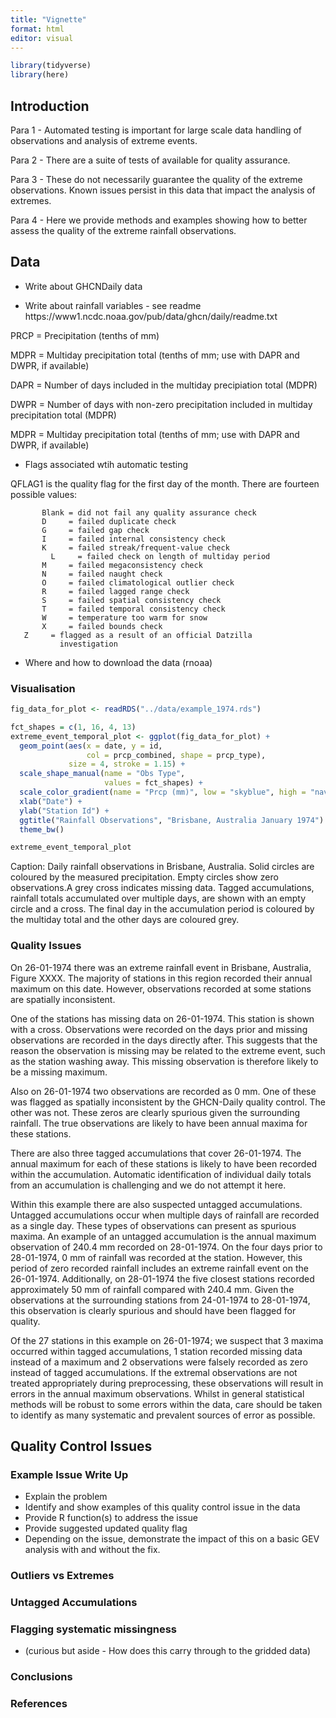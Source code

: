 ```yaml
---
title: "Vignette"
format: html
editor: visual
---
```


```r
library(tidyverse)
library(here)
```

## Introduction

Para 1 - Automated testing is important for large scale data handling of observations and analysis of extreme events.

Para 2 - There are a suite of tests of available for quality assurance.

Para 3 - These do not necessarily guarantee the quality of the extreme observations. Known issues persist in this data that impact the analysis of extremes.

Para 4 - Here we provide methods and examples showing how to better assess the quality of the extreme rainfall observations.

## Data

- Write about GHCNDaily data 

- Write about rainfall variables - see readme https://www1.ncdc.noaa.gov/pub/data/ghcn/daily/readme.txt

PRCP = Precipitation (tenths of mm)

MDPR = Multiday precipitation total (tenths of mm; use with DAPR and 
	          DWPR, if available)

DAPR = Number of days included in the multiday precipiation 
	          total (MDPR)

DWPR = Number of days with non-zero precipitation included in 
	          multiday precipitation total (MDPR)

MDPR = Multiday precipitation total (tenths of mm; use with DAPR and 
	          DWPR, if available)


- Flags associated wtih automatic testing

QFLAG1     is the quality flag for the first day of the month.  There are fourteen possible values:

           Blank = did not fail any quality assurance check
           D     = failed duplicate check
           G     = failed gap check
           I     = failed internal consistency check
           K     = failed streak/frequent-value check
	         L     = failed check on length of multiday period 
           M     = failed megaconsistency check
           N     = failed naught check
           O     = failed climatological outlier check
           R     = failed lagged range check
           S     = failed spatial consistency check
           T     = failed temporal consistency check
           W     = temperature too warm for snow
           X     = failed bounds check
	   Z     = flagged as a result of an official Datzilla 
	           investigation

-   Where and how to download the data (rnoaa)

### Visualisation

```r

fig_data_for_plot <- readRDS("../data/example_1974.rds")

fct_shapes = c(1, 16, 4, 13)
extreme_event_temporal_plot <- ggplot(fig_data_for_plot) +
  geom_point(aes(x = date, y = id,
                 col = prcp_combined, shape = prcp_type),
             size = 4, stroke = 1.15) +
  scale_shape_manual(name = "Obs Type",
                     values = fct_shapes) +
  scale_color_gradient(name = "Prcp (mm)", low = "skyblue", high = "navy") +
  xlab("Date") +
  ylab("Station Id") +
  ggtitle("Rainfall Observations", "Brisbane, Australia January 1974") +
  theme_bw()

extreme_event_temporal_plot
```

Caption: Daily rainfall observations in Brisbane, Australia. Solid circles are coloured by the measured precipitation. Empty circles show zero observations.A grey cross indicates missing data. Tagged accumulations, rainfall totals accumulated over multiple days, are shown with an empty circle and a cross. The final day in the accumulation period is coloured by the multiday total and the other days are coloured grey.

### Quality Issues 

On 26-01-1974 there was an extreme rainfall event in Brisbane, Australia, Figure XXXX. The majority of stations in this region recorded their annual maximum on this date. However, observations recorded at some stations are spatially inconsistent.

One of the stations has missing data on 26-01-1974. This station is shown with a cross. Observations were recorded on the days prior and missing observations are recorded in the days directly after. This suggests that the reason the observation is missing may be related to the extreme event, such as the station washing away. This missing observation is therefore likely to be a missing maximum.

Also on 26-01-1974 two observations are recorded as 0 mm. One of these
was flagged as spatially inconsistent by the GHCN-Daily quality control. The other was not. These zeros are clearly spurious given the surrounding rainfall. The true observations are likely to have been annual maxima for these stations.

There are also three tagged accumulations that cover 26-01-1974. The annual maximum for each of these stations is likely to have been recorded within the accumulation. Automatic identification of individual daily totals from an accumulation is challenging and we do not attempt it here.

Within this example there are also suspected untagged accumulations. Untagged accumulations occur when multiple days of rainfall are recorded as a single day. These types of observations can present as spurious maxima. An example of an untagged accumulation is the annual maximum observation of 240.4 mm recorded on 28-01-1974. On the four days prior to 28-01-1974, 0 mm of rainfall was recorded at the station. However, this period of zero recorded rainfall includes an extreme rainfall event on the 26-01-1974. Additionally, on
28-01-1974 the five closest stations recorded approximately 50 mm of rainfall compared with 240.4 mm. Given the observations at the surrounding stations from 24-01-1974 to 28-01-1974, this observation is clearly spurious and should have been flagged for quality.

Of the 27 stations in this example on 26-01-1974; we suspect that 3 maxima occurred within tagged accumulations, 1 station recorded missing data instead of a maximum and 2 observations were falsely recorded as zero instead of tagged accumulations. If the extremal observations are not treated appropriately during preprocessing, these observations will result in errors in the annual maximum observations. Whilst in general statistical methods will be robust to some errors within the data, care should be taken to identify as many systematic and prevalent sources of error as possible.

## Quality Control Issues

### Example Issue Write Up

-   Explain the problem
-   Identify and show examples of this quality control issue in the data
-   Provide R function(s) to address the issue
-   Provide suggested updated quality flag
-   Depending on the issue, demonstrate the impact of this on a basic GEV analysis with and without the fix.

### Outliers vs Extremes

### Untagged Accumulations

### Flagging systematic missingness

-   (curious but aside - How does this carry through to the gridded data)

### Conclusions

### References
